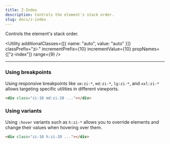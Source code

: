 ```yaml
---
title: Z-Index
description: Controls the element's stack order.
slug: docs/z-index
---
```


Controls the element's stack order.

<Utility
  additionalClasses={[{ name: "auto", value: "auto" }]}
  classPrefix="zi-"
  incrementPrefix={10}
  incrementValue={10}
  propNames={["z-index"]}
  range={9}
/>

---

### Using breakpoints

Using responsive breakpoints like `sm:zi-*`, `md:zi-*`, `lg:zi-*`, and `xxl:zi-*` allows targeting specific utilities in different viewports.

```html "md:zi-20"
<div class="zi-10 md:zi-20 ..."></div>
```

### Using variants

Using `:hover` variants such as `h:zi-*` allows you to override elements and change their values when hovering over them.

```html "h:zi-20"
<div class="zi-10 h:zi-20 ..."></div>
```
